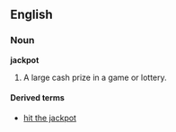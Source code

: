 ==English==

===Noun===
'''jackpot'''
# A large cash prize in a game or lottery.

====Derived terms====
*[[hit the jackpot]]